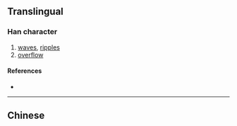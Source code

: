 {{character info/new}}
{{also|瀲}}
==Translingual==

===Han character===
{{Han char|rn=85|rad=水|as=11|sn=14|four=|canj=EOMK|ids=⿰氵敛}}

# [[waves]], [[ripples]]
# [[overflow]]

====References====
* {{Han ref|kx=0648.281|hdz=31726.040|uh=6F4B|ud=28491}}

----

==Chinese==
{{zh-see|瀲}}